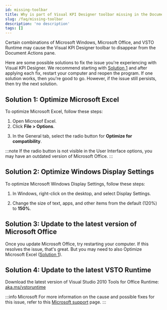 ```yaml
---
id: missing-toolbar
title: Why is part of Visual KPI Designer toolbar missing in the Document Actions pane?
slug: /faq/missing-toolbar
description: 'no description'
tags: []
---
```



Certain combinations of Microsoft Windows, Microsoft Office, and VSTO Runtime may cause the Visual KPI Designer toolbar to disappear from the Document Actions pane.

Here are some possible solutions to fix the issue you're experiencing with Visual KPI Designer. We recommend starting with [Solution 1](#solution-1-optimize-microsoft-excel) and after applying each fix, restart your computer and reopen the program. If one solution works, then you're good to go. However, if the issue still persists, then try the next solution.

## Solution 1: Optimize Microsoft Excel

To optimize Microsoft Excel, follow these steps:

1. Open Microsof Excel.
2. Click **File > Options**.

<StylizedImage
  imgURL="img/faqs/missing-toolbar1.png"
  alt="excel options"
/>

3. In the General tab, select the radio button for **Optimize for compatibility**.

<StylizedImage
  imgURL="img/faqs/missing-toolbar2.png"
  alt="radio button selection"
/>

:::note 
If the radio button is not visible in the User Interface options, you may have an outdated version of Microsoft Office.
:::

## Solution 2: Optimize Windows Display Settings

To optimize Microsoft Windows Display Settings, follow these steps:

1. In Windows, right-click on the desktop, and select Display Settings.

<StylizedImage
  imgURL="img/faqs/missing-toolbar3.png"
  alt="radio button selection"
/>

2. Change the size of text, apps, and other items from the default (120%) to **150%**.

<StylizedImage
  imgURL="img/faqs/missing-toolbar4.png"
  alt="radio button selection"
/>

## Solution 3: Update to the latest version of Microsoft Office

Once you update Microsoft Office, try restarting your computer. If this resolves the issue, that's great. But you may need to also Optimize Microsoft Excel ([Solution 1](#solution-1-optimize-microsoft-excel)).

## Solution 4: Update to the latest VSTO Runtime

Download the latest version of Visual Studio 2010 Tools for Office Runtime: [aka.ms/vstoruntime](http://aka.ms/vstoruntime)

:::info Microsoft
For more information on the cause and possible fixes for this issue, refer to this [Microsoft support](https://support.microsoft.com/en-gb/topic/windows-scaling-issues-for-high-dpi-devices-508483cd-7c59-0d08-12b0-960b99aa347d) page.
:::